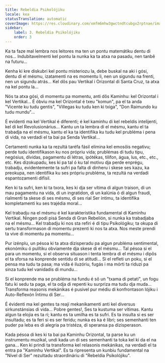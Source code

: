 ```yaml
---
title: Rebeldia Psikolójiku
locale: kea
statusTranslation: automatic
coverImage: https://res.cloudinary.com/xmfm6mhw3gwctndtcubgx2rptnae/image/upload/v1740468922/small_cover_tratado_de_psicologia_revolucionaria_a4c0dca4e0.webp
sidebar:
    label: 3. Rebeldia Psikolójiku
    order: 3
---
```

Ka ta faze mal lembra nos leitores ma ten un pontu matemátiku dentu di nos... Indubitavelmenti kel pontu la nunka ka ta atxa na pasadu, nen tanbê na futuru...

Kenha ki kre diskubri kel pontu misteriozu la, debe buskal na aki i gósi, dentu di el mésmu, izatamenti na es momentu li, nen un sigundu na frenti, nen un sigundu atrás... Kel dôs pau Vertikal i Orizontal di Santa Cruz, ta atxa na kel pontu la...

Nós ta atxa gósi, di momentu pa momentu, anti dôs Kaminhu: kel Orizontal i kel Vertikal... É óbviu ma kel Orizontal é txeu "komun", pa el ta anda "Vicente ku tudu gentis", "Villegas ku tudu ken ki txiga", "Don Raimundo ku tudu mundu"...

É evidenti ma kel Vertikal é diferenti; é kel kaminhu di kel rebeldis intelijenti, kel di kel Revolusionárius... Kantu un ta lembra di el mésmu, kantu el ta trabadja na el mésmu, kantu el ka ta identifika ku tudu kel prubléma i pena di vida, na verdadi el ta bai pa Senda Vertikal...

Certamenti nunka ka ta rezultá taréfa fásil elimina kel emosõis negativu; perde tudu identifikason ku nos própriu vida; prublémas di tudu tipu, negósius, dívidas, pagamentu di létras, ipótékas, tilifon, água, lus, etc., etc., etc. Kes dizokupadu, kes ki pa tal ó ku tal motivu dja perde enprégu, trabadju, evidentemente ta sufri pa falta di dinheru i skese ses kazu, ka preokupa, nen identifika ku ses própriu prubléma, ta rezultá na verdadi espantozamenti difísil.

Ken ki ta sufri, ken ki ta txora, kes ki dja ser vítima di algun traison, di un mau pagamentu na vida, di un ingratidon, di un kalúnia ó di algun fraudi, rialmenti ta skese di ses mésmu, di ses rial Ser íntimu, ta identifika kompletamenti ku ses trajédia moral...

Kel trabadju na el mésmu é kel karakterístika fundamental di Kaminhu Vertikal. Ningen podi pisá Senda di Gran Rebelión, si nunka ka trabadjaba na el mésmu... Kel trabadju ki nos sta refiri é di tipu Psikológiku; ta okupa di sertu transformason di momentu prezenti ki nos ta atxa. Nos meste prendi ta vive di momentu pa momentu...

Pur izénplu, un pésoa ki ta atxa dizisperadu pa algun prubléma sentimental, ekonómiku ó pulítiku obviamente dja skese di el mésmu... Tal pésoa si el para un momentu, si el observa situason i tenta lembra di el mésmu i dipôs el ta sforsa na konprende sentidu di se atitudi... Si el refleti un poku, si el pensa ma tudu ta pasa; ma vida é iluzóriu, fugás i ma mórti ta riduzi pa sinza tudu kel vanidadis di mundu...

Si el konprende ma se prubléma na fundu é sô un "txama di petati", un fogu fatu ki sedu ta paga, el ta odja di repenti ku surpriza ma tudu dja muda... Transforma reasonis mekánikas é pusível pur médiu di konfrontason lójiku i Auto-Reflexón Íntimu di Ser...

É évidenti ma kel gentes ta reají mekanikamenti anti kel diversus sirkunstánsias di vida... Pobre gentes!, Ses ta kustuma ser vítimas. Kantu algun ta elojia es ta ri; kantu es ta umilha es ta sufri. Es ta insulta si es ser insultadu; es ta feri si es ser feridu; nunka es ka é libri; ses semenhanti ten puder pa leba es di alegria pa tristéza, di speransa pa dizisperason.

Kada pésoa di kes ki ta bai pa Kaminhu Orizontal, ta parse ku un instrumentu muzikal, undi kada un di ses semenhanti ta toka kel ki da el na gana... Ken ki prindi ta transforma kel relasonis mekánikas, na verdadi el ta entra pa "Kaminhu Vertikal". Es ta ripresenta un kunbiu fundamental na "Nível di Ser" rezultadu straordináriu di "Rebeldia Psikolójiku".

